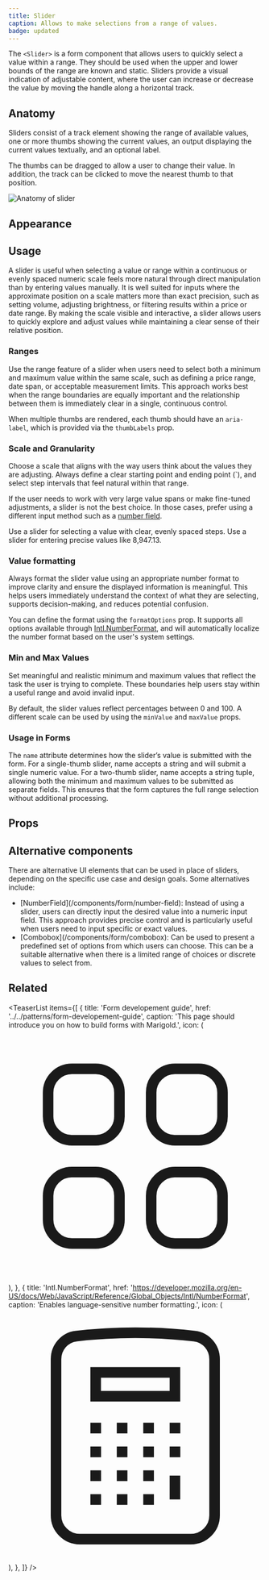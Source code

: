 ```yaml
---
title: Slider
caption: Allows to make selections from a range of values.
badge: updated
---
```


The `<Slider>` is a form component that allows users to quickly select a value within a range. They should be used when the upper and lower bounds of the range are known and static.
Sliders provide a visual indication of adjustable content, where the user can increase or decrease the value by moving the handle along a horizontal track.

## Anatomy

Sliders consist of a track element showing the range of available values, one or more thumbs showing the current values, an output displaying the current values textually, and an optional label.

The thumbs can be dragged to allow a user to change their value. In addition, the track can be clicked to move the nearest thumb to that position.

<Image
  src="/slider/slider-anatomy.jpg"
  alt="Anatomy of slider"
  width={800}
  height={550}
  className="mx-auto block"
/>

## Appearance

<AppearanceDemo component={title} />

<AppearanceTable component={title} />

## Usage

A slider is useful when selecting a value or range within a continuous or evenly spaced numeric scale feels more natural through direct manipulation than by entering values manually. It is well suited for inputs where the approximate position on a scale matters more than exact precision, such as setting volume, adjusting brightness, or filtering results within a price or date range. By making the scale visible and interactive, a slider allows users to quickly explore and adjust values while maintaining a clear sense of their relative position.

### Ranges

Use the range feature of a slider when users need to select both a minimum and maximum value within the same scale, such as defining a price range, date span, or acceptable measurement limits. This approach works best when the range boundaries are equally important and the relationship between them is immediately clear in a single, continuous control.

When multiple thumbs are rendered, each thumb should have an `aria-label`, which is provided via the `thumbLabels` prop.

<ComponentDemo file="./slider-range.demo.tsx" />

### Scale and Granularity

Choose a scale that aligns with the way users think about the values they are adjusting. Always define a clear starting point and ending point (`), and select step intervals that feel natural within that range.

If the user needs to work with very large value spans or make fine-tuned adjustments, a slider is not the best choice. In those cases, prefer using a different input method such as a [number field](/components/form/numberfield).

<ComponentDemo file="./slider-granularity.demo.tsx" />

<GuidelineTiles>
  <Do>
    <Do.Description>
      Use a slider for selecting a value with clear, evenly spaced steps.
    </Do.Description>
  </Do>
  <Dont>
    <Dont.Description>
      Use a slider for entering precise values like 8,947.13.
    </Dont.Description>
  </Dont>
</GuidelineTiles>

### Value formatting

Always format the slider value using an appropriate number format to improve clarity and ensure the displayed information is meaningful. This helps users immediately understand the context of what they are selecting, supports decision-making, and reduces potential confusion.

You can define the format using the `formatOptions` prop. It supports all options available through [Intl.NumberFormat](https://developer.mozilla.org/en-US/docs/Web/JavaScript/Reference/Global_Objects/Intl/NumberFormat), and will automatically localize the number format based on the user's system settings.

<ComponentDemo file="./slider-format.demo.tsx" />

### Min and Max Values

Set meaningful and realistic minimum and maximum values that reflect the task the user is trying to complete. These boundaries help users stay within a useful range and avoid invalid input.

By default, the slider values reflect percentages between 0 and 100. A different scale can be used by using the `minValue` and `maxValue` props.

<ComponentDemo file="./slider-min-max.demo.tsx" />

### Usage in Forms

The `name` attribute determines how the slider’s value is submitted with the form. For a single-thumb slider, name accepts a string and will submit a single numeric value. For a two-thumb slider, name accepts a string tuple, allowing both the minimum and maximum values to be submitted as separate fields. This ensures that the form captures the full range selection without additional processing.

<ComponentDemo file="./slider-form.demo.tsx" />

## Props

<StorybookHintMessage component={title} />

<PropsTable component={title} />

## Alternative components

There are alternative UI elements that can be used in place of sliders, depending on the specific use case and design goals. Some alternatives include:

<ul>
  <li>
    [NumberField](/components/form/number-field): Instead of using a slider,
    users can directly input the desired value into a numeric input field. This
    approach provides precise control and is particularly useful when users need
    to input specific or exact values.
  </li>
  <li>
    [Combobox](/components/form/combobox): Can be used to present a predefined
    set of options from which users can choose. This can be a suitable
    alternative when there is a limited range of choices or discrete values to
    select from.
  </li>
</ul>

## Related

<TeaserList
  items={[
    {
      title: 'Form developement guide',
      href: '../../patterns/form-developement-guide',
      caption:
        'This page should introduce you on how to build forms with Marigold.',
      icon: (
        <svg
          xmlns="http://www.w3.org/2000/svg"
          fill="none"
          viewBox="0 0 24 24"
          strokeWidth="1.5"
          stroke="currentColor"
          className="size-6"
        >
          <path
            strokeLinecap="round"
            strokeLinejoin="round"
            d="M3.75 6A2.25 2.25 0 0 1 6 3.75h2.25A2.25 2.25 0 0 1 10.5 6v2.25a2.25 2.25 0 0 1-2.25 2.25H6a2.25 2.25 0 0 1-2.25-2.25V6ZM3.75 15.75A2.25 2.25 0 0 1 6 13.5h2.25a2.25 2.25 0 0 1 2.25 2.25V18a2.25 2.25 0 0 1-2.25 2.25H6A2.25 2.25 0 0 1 3.75 18v-2.25ZM13.5 6a2.25 2.25 0 0 1 2.25-2.25H18A2.25 2.25 0 0 1 20.25 6v2.25A2.25 2.25 0 0 1 18 10.5h-2.25a2.25 2.25 0 0 1-2.25-2.25V6ZM13.5 15.75a2.25 2.25 0 0 1 2.25-2.25H18a2.25 2.25 0 0 1 2.25 2.25V18A2.25 2.25 0 0 1 18 20.25h-2.25A2.25 2.25 0 0 1 13.5 18v-2.25Z"
          />
        </svg>
      ),
    },
    {
      title: 'Intl.NumberFormat',
      href: 'https://developer.mozilla.org/en-US/docs/Web/JavaScript/Reference/Global_Objects/Intl/NumberFormat',
      caption: 'Enables language-sensitive number formatting.',
      icon: (
        <svg
          xmlns="http://www.w3.org/2000/svg"
          fill="none"
          viewBox="0 0 24 24"
          strokeWidth="1.5"
          stroke="currentColor"
          className="size-6"
        >
          <path
            strokeLinecap="round"
            strokeLinejoin="round"
            d="M15.75 15.75V18m-7.5-6.75h.008v.008H8.25v-.008Zm0 2.25h.008v.008H8.25V13.5Zm0 2.25h.008v.008H8.25v-.008Zm0 2.25h.008v.008H8.25V18Zm2.498-6.75h.007v.008h-.007v-.008Zm0 2.25h.007v.008h-.007V13.5Zm0 2.25h.007v.008h-.007v-.008Zm0 2.25h.007v.008h-.007V18Zm2.504-6.75h.008v.008h-.008v-.008Zm0 2.25h.008v.008h-.008V13.5Zm0 2.25h.008v.008h-.008v-.008Zm0 2.25h.008v.008h-.008V18Zm2.498-6.75h.008v.008h-.008v-.008Zm0 2.25h.008v.008h-.008V13.5ZM8.25 6h7.5v2.25h-7.5V6ZM12 2.25c-1.892 0-3.758.11-5.593.322C5.307 2.7 4.5 3.65 4.5 4.757V19.5a2.25 2.25 0 0 0 2.25 2.25h10.5a2.25 2.25 0 0 0 2.25-2.25V4.757c0-1.108-.806-2.057-1.907-2.185A48.507 48.507 0 0 0 12 2.25Z"
          />
        </svg>
      ),
    },
  ]}
/>
